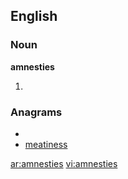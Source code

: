 ==English==

===Noun===
'''amnesties'''

# {{plural of|[[amnesty]]}}

===Anagrams===
* {{alphagram|aeeimnsst}}
* [[meatiness#English|meatiness]]


[[ar:amnesties]]
[[vi:amnesties]]